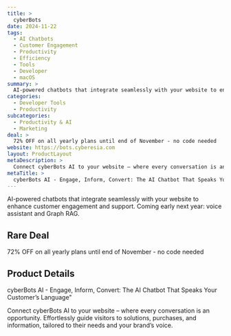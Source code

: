 ```yaml
---
title: >
  cyberBots
date: 2024-11-22
tags:
  - AI Chatbots
  - Customer Engagement
  - Productivity
  - Efficiency
  - Tools
  - Developer
  - macOS
summary: >
  AI-powered chatbots that integrate seamlessly with your website to enhance customer engagement and support. Coming early next year: voice assistant and Graph RAG.
categories:
  - Developer Tools
  - Productivity
subcategories:
  - Productivity & AI
  - Marketing
deal: >
  72% OFF on all yearly plans until end of November - no code needed
website: https://bots.cyberesia.com
layout: ProductLayout
metaDescription: >
  Connect cyberBots AI to your website – where every conversation is an opportunity. Effortlessly guide visitors to solutions, purchases, and information, tailored to their needs and your brand’s voice.
metaTitle: >
  cyberBots AI - Engage, Inform, Convert: The AI Chatbot That Speaks Your Customer’s Language"
---
```

AI-powered chatbots that integrate seamlessly with your website to enhance customer engagement and support. Coming early next year: voice assistant and Graph RAG.

## Rare Deal

72% OFF on all yearly plans until end of November - no code needed

## Product Details
cyberBots AI - Engage, Inform, Convert: The AI Chatbot That Speaks Your Customer’s Language"

Connect cyberBots AI to your website – where every conversation is an opportunity. Effortlessly guide visitors to solutions, purchases, and information, tailored to their needs and your brand’s voice.
